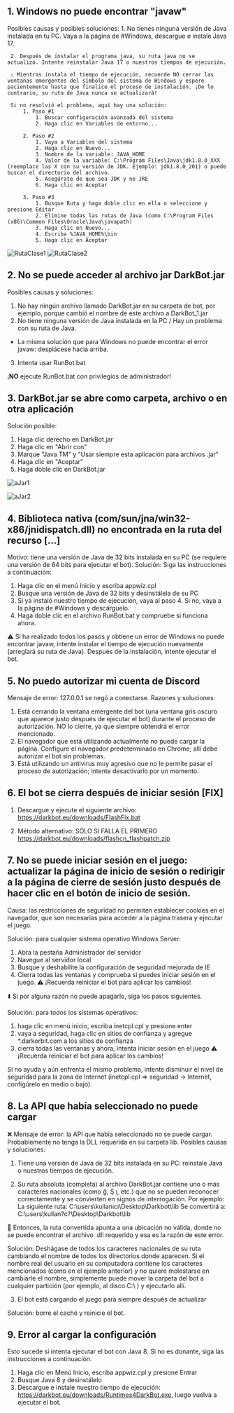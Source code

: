 ## 1. Windows no puede encontrar "javaw"
Posibles causas y posibles soluciones:
     1. No tienes ninguna versión de Java instalada en tu PC. Vaya a la página de #Windows, descargue e instale Java 17.

     2. Después de instalar el programa java, su ruta java no se actualizó. Intente reinstalar Java 17 o nuestros tiempos de ejecución.

     ⚠️ Mientras instala el tiempo de ejecución, recuerde NO cerrar las ventanas emergentes del símbolo del sistema de Windows y espere pacientemente hasta que finalice el proceso de instalación. ¡De lo contrario, su ruta de Java nunca se actualizará!

     Si no resolvió el problema, aquí hay una solución:
         1. Paso #1
             1. Buscar configuración avanzada del sistema
             2. Haga clic en Variables de entorno...

         2. Paso #2
             1. Vaya a Variables del sistema
             2. Haga clic en Nuevo...
             3. Nombre de la variable: JAVA_HOME
             4. Valor de la variable: C:\Program Files\Java\jdk1.8.0_XXX (reemplace las X con su versión de JDK. Ejemplo: jdk1.8.0_201) o puede buscar el directorio del archivo.
             5. Asegúrate de que sea JDK y no JRE
             6. Haga clic en Aceptar

         3. Paso #3
             1. Busque Ruta y haga doble clic en ella o seleccione y presione Editar
             2. Elimine todas las rutas de Java (como C:\Program Files (x86)\Common Files\Oracle\Java\javapath)
             3. Haga clic en Nuevo...
             4. Escriba %JAVA_HOME%\bin
             5. Haga clic en Aceptar

![RutaClase1](público/RutaClase1.png)
![RutaClase2](público/RutaClase2.png)

## 2. No se puede acceder al archivo jar DarkBot.jar

Posibles causas y soluciones:
1. No hay ningún archivo llamado DarkBot.jar en su carpeta de bot, por ejemplo, porque cambió el nombre de este archivo a DarkBot_1.jar
2. No tiene ninguna versión de Java instalada en la PC / Hay un problema con su ruta de Java.
- La misma solución que para Windows no puede encontrar el error javaw: desplácese hacia arriba.
3. Intenta usar RunBot.bat

¡**NO** ejecute RunBot.bat con privilegios de administrador!

## 3. DarkBot.jar se abre como carpeta, archivo o en otra aplicación
Solución posible:
1. Haga clic derecho en DarkBot.jar
2. Haga clic en "Abrir con"
3. Marque "Java TM" y "Usar siempre esta aplicación para archivos .jar"
4. Haga clic en "Aceptar"
5. Haga doble clic en DarkBot.jar

![aJar1](público/aJar1.png)

![aJar2](público/aJar2.png)

## 4. Biblioteca nativa (com/sun/jna/win32-x86/jnidispatch.dll) no encontrada en la ruta del recurso [...]
Motivo: tiene una versión de Java de 32 bits instalada en su PC (se requiere una versión de 64 bits para ejecutar el bot).
Solución: Siga las instrucciones a continuación:
1. Haga clic en el menú Inicio y escriba appwiz.cpl
2. Busque una versión de Java de 32 bits y desinstálela de su PC
3. Si ya instaló nuestro tiempo de ejecución, vaya al paso 4. Si no, vaya a la página de #Windows y descárguelo.
4. Haga doble clic en el archivo RunBot.bat y compruebe si funciona ahora.

⚠️ Si ha realizado todos los pasos y obtiene un error de Windows no puede encontrar javaw, intente instalar el tiempo de ejecución nuevamente (arreglará su ruta de Java). Después de la instalación, intente ejecutar el bot.

## 5. No puedo autorizar mi cuenta de Discord

Mensaje de error: 127.0.0.1 se negó a conectarse.
Razones y soluciones:
1. Está cerrando la ventana emergente del bot (una ventana gris oscuro que aparece justo después de ejecutar el bot) durante el proceso de autorización. NO lo cierre, ya que siempre obtendrá el error mencionado.
2. El navegador que está utilizando actualmente no puede cargar la página. Configure el navegador predeterminado en Chrome; allí debe autorizar el bot sin problemas.
3. Está utilizando un antivirus muy agresivo que no le permite pasar el proceso de autorización; intente desactivarlo por un momento.

## 6. El bot se cierra después de iniciar sesión [FIX]

1. Descargue y ejecute el siguiente archivo:
https://darkbot.eu/downloads/FlashFix.bat

2. Método alternativo: SÓLO SI FALLA EL PRIMERO
https://darkbot.eu/downloads/flashcn_flashpatch.zip

## 7. No se puede iniciar sesión en el juego: actualizar la página de inicio de sesión o redirigir a la página de cierre de sesión justo después de hacer clic en el botón de inicio de sesión.

Causa: las restricciones de seguridad no permiten establecer cookies en el navegador, que son necesarias para acceder a la página trasera y ejecutar el juego.

Solución: para cualquier sistema operativo Windows Server:
  1. Abra la pestaña Administrador del servidor
  2. Navegue al servidor local
  3. Busque y deshabilite la configuración de seguridad mejorada de IE
  4. Cierra todas las ventanas y comprueba si puedes iniciar sesión en el juego.
⚠️ ¡Recuerda reiniciar el bot para aplicar los cambios!

⬇️ Si por alguna razón no puede apagarlo, siga los pasos siguientes.

Solución: para todos los sistemas operativos:
  1. haga clic en menú inicio, escriba inetcpl.cpl y presione enter
  2. vaya a seguridad, haga clic en sitios de confianza y agregue *.darkorbit.com a los sitios de confianza
  3. cierra todas las ventanas y ahora, intenta iniciar sesión en el juego
  ⚠️ ¡Recuerda reiniciar el bot para aplicar los cambios!

Si no ayuda y aún enfrenta el mismo problema, intente disminuir el nivel de seguridad para la zona de Internet (inetcpl.cpl => seguridad -> Internet, configúrelo en medio o bajo).

## 8. La API que había seleccionado no puede cargar

❌ Mensaje de error: la API que había seleccionado no se puede cargar. Probablemente no tenga la DLL requerida en su carpeta lib.
Posibles causas y soluciones:

1. Tiene una versión de Java de 32 bits instalada en su PC: reinstale Java o nuestros tiempos de ejecución.

2. Su ruta absoluta (completa) al archivo DarkBot.jar contiene uno o más caracteres nacionales (como ğ, Ş ı, etc.) que no se pueden reconocer correctamente y se convierten en signos de interrogación.
Por ejemplo:
La siguiente ruta: C:\users\kullanıcı\Desktop\Darkbot\lib
Se convertirá a: C:\users\kullan?c?\Desktop\Darkbot\lib

🔹 Entonces, la ruta convertida apunta a una ubicación no válida, donde no se puede encontrar el archivo .dll requerido y esa es la razón de este error.

Solución: Deshágase de todos los caracteres nacionales de su ruta cambiando el nombre de todos los directorios donde aparecen. Si el nombre real del usuario en su computadora contiene los caracteres mencionados (como en el ejemplo anterior) y no quiere molestarse en cambiarle el nombre, simplemente puede mover la carpeta del bot a cualquier partición (por ejemplo, al disco C:\ ) y ejecutarlo allí.
 
3. El bot está cargando el juego para siempre después de actualizar

Solución: borre el caché y reinicie el bot.

## 9. Error al cargar la configuración

Esto sucede si intenta ejecutar el bot con Java 8. Si no es donante, siga las instrucciones a continuación.

1. Haga clic en Menú Inicio, escriba appwiz.cpl y presione Entrar
2. Busque Java 8 y desinstálelo
3. Descargue e instale nuestro tiempo de ejecución: https://darkbot.eu/downloads/Runtimes4DarkBot.exe, luego vuelva a ejecutar el bot.